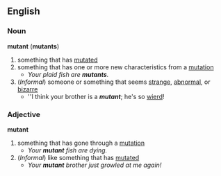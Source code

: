 ==English==
===Noun===
'''mutant''' ('''mutants''')
#something that has [[mutate]]d
#something that has one or more new characteristics from a [[mutation]]
#*''Your plaid fish are '''''mutants'''''.''
#(''Informal'') someone or something that seems [[strange]], [[abnormal]], or [[bizarre]]
#*''I think your brother is a '''''mutant'''''; he's so [[wierd]]!

===Adjective===
'''mutant'''
#something that has gone through a [[mutation]]
#*''Your '''''mutant''''' fish are dying.''
#(''Informal'') like something that has [[mutate]]d
#*''Your '''''mutant''''' brother just growled at me again!''